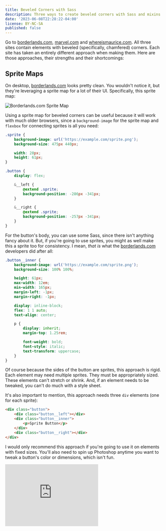 ```yaml
---
title: Beveled Corners with Sass
description: Three ways to create beveled corners with Sass and mixins.
date: '2023-06-08T22:28:22-04:00'
license: BY-NC-SA
published: false
---
```


Go to [borderlands.com](https://borderlands.com/en-US/),
[marvel.com](https://www.marvel.com/) and
[whereismaurice.com](https://whereismaurice.com/). All three sites contain
elements with beveled (specifically, chamfered) corners. Each site has taken an
entirely different approach when making them. Here are those approaches, their
strengths and their shortcomings:

## Sprite Maps

On desktop, [borderlands.com](https://borderlands.com/en-US/) looks pretty
clean. You wouldn't notice it, but they're leveraging a sprite map for a lot of
their UI. Specifically, this sprite map:

![Borderlands.com Sprite Map](/blog/beveled-corners-with-sass/borderlands-sprite-map.png)

Using a sprite map for beveled corners can be useful because it will work with
much older browsers, since a `background-image` for the sprite map and `flexbox`
for connecting sprites is all you need:

```scss
.sprite {
    background-image: url('https://example.com/sprite.png');
    background-size: 475px 440px;

    width: 28px;
    height: 61px;
}

.button {
    display: flex;

    &__left {
        @extend .sprite;
        background-position: -286px -341px;
    }

    &__right {
        @extend .sprite;
        background-position: -257px -341px;
    }
}
```

For the button's body, you can use some Sass, since there isn't anything fancy
about it. But, if you're going to use sprites, you might as well make this a
sprite too for consistency. I mean, _that is_ what the
[borderlands.com](https://borderlands.com/en-US/) developers did after all:

```scss
.button__inner {
    background-image: url('https://example.com/sprite.png');
    background-size: 100% 100%;

    height: 61px;
    max-width: 12em;
    min-width: 165px;
    margin-left: -1px;
    margin-right: -1px;

    display: inline-block;
    flex: 1 1 auto;
    text-align: center;

    p {
        display: inherit;
        margin-top: 1.25rem;

        font-weight: bold;
        font-style: italic;
        text-transform: uppercase;
    }
}
```

Of course because the sides of the button are sprites, this approach is rigid.
Each element may need multiple sprites. They must be appropriately sized. These
elements can't stretch or shrink. And, if an element needs to be tweaked, you
can't do much with a style sheet.

It's also important to mention, this approach needs three `div` elements (one
for each sprite):

```html
<div class="button">
    <div class="button__left"></div>
    <div class="button__inner">
        <p>Sprite Button</p>
    </div>
    <div class="button__right"></div>
</div>
```

I would only recommend this approach if you're going to use it on elements with
fixed sizes. You'll also need to spin up Photoshop anytime you want to tweak a
button's color or dimensions, which isn't fun.

<iframe
    height="200"
    scrolling="no"
    title=""
    src="https://codepen.io/ceiphr/embed/qBmEwMp?defaultTab=result&theme-id=39629"
    frameborder="no"
    loading="lazy"
    allowtransparency="true"
    allowfullscreen="true"
/>

**Note**: I didn't make the sprites used for that button. They were taken from
[borderlands.com](https://borderlands.com/en-US/) and are owned by Gearbox
Software LLC.

## Pseudo Elements

[marvel.com](https://www.marvel.com/) takes a slightly nicer approach.
`::before` and `::after` are used to create the top and bottom halves of
elements. The pseudo-elements of the button create the rectangular border. The
inner contents use another set of pseudo-elements for a
`repeating-linear-gradient` as their background image, which is a white line at
a 45-degree angel.

The main caveat with this approach is the _insane_ number of properties required
to get it working. It took me two hours and 70 lines of Sass to create a working
example in CodePen. Here is the main bit:

```scss
.button {
    background-color: transparent;
    display: inline-block;
    margin: 15px auto;
    position: relative;

    &:after,
    &:before {
        border-color: white;
        border-style: solid;
        content: '';

        display: block;
        height: 16px;
    }

    &:before {
        top: 0;
        right: 0;
        border-width: 1px 1px 0 0;
        margin-left: 16px;
    }

    &:after {
        bottom: 0;
        left: 0;
        border-width: 0 0 1px 1px;
        margin-right: 16px;
    }
}
```

That chunk of code does everything _except_ the beveled corners. Yes, 34 lines
of code for making half an outline for a button. Here are the other **40 LINES
OF CODE** for the beveled corners:

```scss
.button__inner {
    display: block;
    padding: 0 35px;

    text-align: center;
    text-transform: uppercase;
    line-height: 16px;

    background-color: transparent;
    border-left: 1px solid white;
    border-right: 1px solid white;
    color: white;

    &:after,
    &:before {
        border-style: solid;
        border-color: transparent;
        border-width: 0 0 16px 16px;
        content: '';
        position: absolute;

        background-size: 16px 24px;
        background-image: repeating-linear-gradient(
            -45deg,
            white,
            white 1px,
            transparent 0,
            transparent 16px
        );
    }

    &:before {
        top: 0;
        left: 0;
    }

    &:after {
        bottom: 0;
        right: 0;
        transform: rotate(180deg);
    }
}
```

Nearly 80 lines, just for a button. But in the end, you didn't have to use
sprites, and you get the ability to modify color and sizing using Sass, which is
great. As a bonus, you only need a `div` and a `span` for this to work:

```html
<div class="button">
    <span class="button__inner"> Button Out. </span>
</div>
```

No need to boot up Photoshop every time a button needs a color tweaked. Instead,
get a migraine whenever you need to debug all that pseudo-element goodness.

<iframe
    height="200"
    scrolling="no"
    title="Beveled Corners with Pseudo-elements"
    src="https://codepen.io/ceiphr/embed/b79c33ed3339000e33f8a3d50a1b3553?defaultTab=result&theme-id=39629"
    frameborder="no"
    loading="lazy"
    allowtransparency="true"
    allowfullscreen="true"
/>

Useful to mention: Depending on the browser you're using, if you zoom in on that
button, you may notice one or two minor disconnects. I thought this was a
problem with my implementation, but, from my testing, this jankiness is also on
the buttons at [marvel.com](https://www.marvel.com/).

## Clip Paths

[whereismaurice.com](https://whereismaurice.com/) (ahem, a project of mine),
takes the most flexible approach. Let me introduce the `clip-path`. It works
just like Photoshop's clipping mask. Currently, all browsers _except_ IE support
it with shapes and inline SVGs (Firefox includes support for external SVGs).

The other two examples I've given have two key problems which makes them
impractical for anything other than fixed UI elements. First, they are dependent
on the size of the content and second, they cannot handle content
overflow/scrolling. So, for anything other than buttons, they can be a disaster.

The fantastic
[Chris Coyier on CSS-Tricks](https://css-tricks.com/notched-boxes/) found that
if you apply a beveled polygon to a clip path, it can make any element look
great beveled. And from my testing, that includes overflowing and scrollable
elements.

Want beveled corners on opposite sides of an element? Use
`@include bevel--opp()` to apply this Sass mixin:

```scss
/* 
 * @param $size   Bevel size.
 * @param $alt    Use alternate corners.
 */
@mixin bevel--opp($size: 12px, $alt: false) {
    @if $alt {
        clip-path: polygon(
            0% $size,
            $size 0%,
            100% 0%,
            100% 100%,
            100% calc(100% - #{$size}),
            calc(100% - #{$size}) 100%,
            100% 100%,
            0% 100%
        );
    } @else {
        clip-path: polygon(
            0% 0%,
            0% 0%,
            calc(100% - #{$size}) 0%,
            100% $size,
            100% 100%,
            100% 100%,
            $size 100%,
            0 calc(100% - #{$size})
        );
    }
}
```

Well, that's great and all, but what if you want all corners to be beveled
corners? Here is a much simpler mixin for that:

```scss
/* 
 * @param $size   Bevel size.
 */
@mixin bevel--full($size: 12px) {
    clip-path: polygon(
        0% $size,
        $size 0%,
        calc(100% - #{$size}) 0%,
        100% $size,
        100% calc(100% - #{$size}),
        calc(100% - #{$size}) 100%,
        $size 100%,
        0 calc(100% - #{$size})
    );
}
```

The only caveat? None. My code is divine.

Just kidding. Outlines. Outlines are annoying to implement. Here is some example
Sass for beveled buttons, outline style included:

```scss
.button {
    color: white;
    background-color: turquoise;
    display: inline-block;
    padding: 1em;
    @include bevel--opp();

    &--alt {
        @extend .button;
        @include bevel--opp($alt: true);
    }

    &--outline {
        @extend .button;
        background-color: white;
        padding: 0;

        .button {
            background-color: black;
            margin: 1px;
            padding: calc(1em - 1px);
        }
    }
}
```

Not as bad as the pseudo-elements, but still not a Van Gogh. Regardless, the
HTML isn't too bad either:

```html
<!-- Standard Button -->
<div class="button">Button</div>

<!-- Alternative Button -->
<div class="button--alt">Button</div>

<!-- Fancy Outline Button -->
<div class="button--outline">
    <div class="button">Button Out.</div>
</div>
```

Overall, I think this solution works best. It applies to flexible and fixed
elements. You don't need to worry about scrollable `div` elements or overflow.
And the code is simpler than the other solutions I've mention.

<iframe
    height="510"
    scrolling="no"
    title="Beveled Corners with clip-path"
    src="https://codepen.io/ceiphr/embed/bGWNzYw?defaultTab=result&theme-id=39629"
    frameborder="no"
    loading="lazy"
    allowtransparency="true"
    allowfullscreen="true"
/>

## Wrap Up

Those were three ways to implement beveled corners with Sass. Of course, I'm
going to recommend using `clip-path` since that's the approach I've taken with
my projects. But, at the end of the day, if any of these approaches work for
you, that's great!

If you've found another, _scarier_, way to implement beveled corners, please let
me know. I love to see nightmarish spaghetti code for something as mundane as a
border style.

P.S. In case you're from the future and one of the example websites has been
updated to no longer use beveled corners, here are Wayback Machine links for
[borderlands.com](https://web.archive.org/web/20210701075945/https://borderlands.com/en-US/)
,
[marvel.com](https://web.archive.org/web/20210702001617/https://www.marvel.com/)
and
[whereismaurice.com](https://web.archive.org/web/20210522172927/https://whereismaurice.com/).
I hope you are doing well future person.
